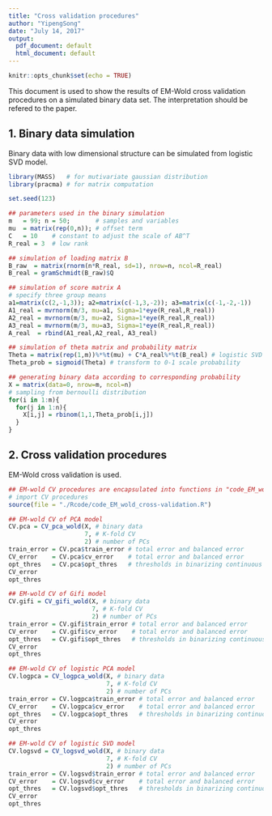 ```yaml
---
title: "Cross validation procedures"
author: "YipengSong"
date: "July 14, 2017"
output:
  pdf_document: default
  html_document: default
---
```


```r
knitr::opts_chunk$set(echo = TRUE)
```

This document is used to show the results of EM-Wold cross validation procedures on a simulated binary data set. The interpretation should be refered to the paper.

## 1. Binary data simulation 
Binary data with low dimensional structure can be simulated from logistic SVD model.

```r
library(MASS)   # for mutivariate gaussian distribution
library(pracma) # for matrix computation

set.seed(123)

## parameters used in the binary simulation
m   = 99; n = 50;       # samples and variables
mu  = matrix(rep(0,n)); # offset term
C   = 10    # constant to adjust the scale of AB^T
R_real = 3  # low rank

## simulation of loading matrix B
B_raw  = matrix(rnorm(n*R_real, sd=1), nrow=n, ncol=R_real)
B_real = gramSchmidt(B_raw)$Q

## simulation of score matrix A
# specify three group means
a1=matrix(c(2,-1,3)); a2=matrix(c(-1,3,-2)); a3=matrix(c(-1,-2,-1))
A1_real = mvrnorm(m/3, mu=a1, Sigma=1*eye(R_real,R_real)) 
A2_real = mvrnorm(m/3, mu=a2, Sigma=1*eye(R_real,R_real))
A3_real = mvrnorm(m/3, mu=a3, Sigma=1*eye(R_real,R_real))
A_real  = rbind(A1_real,A2_real, A3_real)

## simulation of theta matrix and probability matrix 
Theta = matrix(rep(1,m))%*%t(mu) + C*A_real%*%t(B_real) # logistic SVD model
Theta_prob = sigmoid(Theta) # transform to 0-1 scale probability

## generating binary data according to corresponding probability
X = matrix(data=0, nrow=m, ncol=n)
# sampling from bernoulli distribution
for(i in 1:m){
  for(j in 1:n){
    X[i,j] = rbinom(1,1,Theta_prob[i,j])
  }
}

```


## 2. Cross validation procedures
EM-Wold cross validation is used. 

```r
## EM-wold CV procedures are encapsulated into functions in "code_EM_wold_cross-validation.R"
# import CV procedures
source(file = "./Rcode/code_EM_wold_cross-validation.R")

## EM-wold CV of PCA model
CV.pca = CV_pca_wold(X, # binary data
                     7, # K-fold CV
                     2) # number of PCs
train_error = CV.pca$train_error # total error and balanced error
CV_error    = CV.pca$cv_error    # total error and balanced error
opt_thres   = CV.pca$opt_thres   # thresholds in binarizing continuous estimation
CV_error
opt_thres

## EM-wold CV of Gifi model
CV.gifi = CV_gifi_wold(X, # binary data
                       7, # K-fold CV
                       2) # number of PCs
train_error = CV.gifi$train_error # total error and balanced error
CV_error    = CV.gifi$cv_error    # total error and balanced error
opt_thres   = CV.gifi$opt_thres   # thresholds in binarizing continuous estimation
CV_error
opt_thres

## EM-wold CV of logistic PCA model
CV.logpca = CV_logpca_wold(X, # binary data
                           7, # K-fold CV
                           2) # number of PCs
train_error = CV.logpca$train_error # total error and balanced error
CV_error    = CV.logpca$cv_error    # total error and balanced error
opt_thres   = CV.logpca$opt_thres   # thresholds in binarizing continuous estimation
CV_error
opt_thres

## EM-wold CV of logistic SVD model
CV.logsvd = CV_logsvd_wold(X, # binary data
                           7, # K-fold CV
                           2) # number of PCs
train_error = CV.logsvd$train_error # total error and balanced error
CV_error    = CV.logsvd$cv_error    # total error and balanced error
opt_thres   = CV.logsvd$opt_thres   # thresholds in binarizing continuous estimation
CV_error
opt_thres

```
